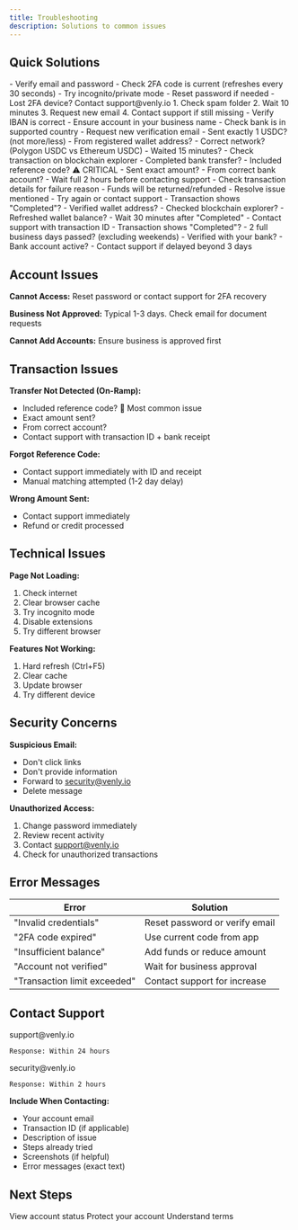 ```yaml
---
title: Troubleshooting
description: Solutions to common issues
---
```


## Quick Solutions

<AccordionGroup>
  <Accordion title="Cannot log in">
    - Verify email and password
    - Check 2FA code is current (refreshes every 30 seconds)
    - Try incognito/private mode
    - Reset password if needed
    - Lost 2FA device? Contact support@venly.io
  </Accordion>
  
  <Accordion title="Verification email not received">
    1. Check spam folder
    2. Wait 10 minutes
    3. Request new email
    4. Contact support if still missing
  </Accordion>
  
  <Accordion title="Bank account verification failed">
    - Verify IBAN is correct
    - Ensure account in your business name
    - Check bank is in supported country
    - Request new verification email
  </Accordion>
  
  <Accordion title="Wallet verification not completing">
    - Sent exactly 1 USDC? (not more/less)
    - From registered wallet address?
    - Correct network? (Polygon USDC vs Ethereum USDC)
    - Waited 15 minutes?
    - Check transaction on blockchain explorer
  </Accordion>
  
  <Accordion title="On-ramp stuck at 'Waiting for Funds'">
    - Completed bank transfer?
    - Included reference code? ⚠️ CRITICAL
    - Sent exact amount?
    - From correct bank account?
    - Wait full 2 hours before contacting support
  </Accordion>
  
  <Accordion title="Transaction failed">
    - Check transaction details for failure reason
    - Funds will be returned/refunded
    - Resolve issue mentioned
    - Try again or contact support
  </Accordion>
  
  <Accordion title="Crypto not arrived">
    - Transaction shows "Completed"?
    - Verified wallet address?
    - Checked blockchain explorer?
    - Refreshed wallet balance?
    - Wait 30 minutes after "Completed"
    - Contact support with transaction ID
  </Accordion>
  
  <Accordion title="Fiat not arrived in bank">
    - Transaction shows "Completed"?
    - 2 full business days passed? (excluding weekends)
    - Verified with your bank?
    - Bank account active?
    - Contact support if delayed beyond 3 days
  </Accordion>
</AccordionGroup>

## Account Issues

**Cannot Access:** Reset password or contact support for 2FA recovery

**Business Not Approved:** Typical 1-3 days. Check email for document requests

**Cannot Add Accounts:** Ensure business is approved first

## Transaction Issues

**Transfer Not Detected (On-Ramp):**
- Included reference code? 🚨 Most common issue
- Exact amount sent?
- From correct account?
- Contact support with transaction ID + bank receipt

**Forgot Reference Code:**
- Contact support immediately with ID and receipt
- Manual matching attempted (1-2 day delay)

**Wrong Amount Sent:**
- Contact support immediately
- Refund or credit processed

## Technical Issues

**Page Not Loading:**
1. Check internet
2. Clear browser cache
3. Try incognito mode
4. Disable extensions
5. Try different browser

**Features Not Working:**
1. Hard refresh (Ctrl+F5)
2. Clear cache
3. Update browser
4. Try different device

## Security Concerns

**Suspicious Email:**
- Don't click links
- Don't provide information
- Forward to security@venly.io
- Delete message

**Unauthorized Access:**
1. Change password immediately
2. Review recent activity
3. Contact support@venly.io
4. Check for unauthorized transactions

## Error Messages

| Error | Solution |
|-------|----------|
| "Invalid credentials" | Reset password or verify email |
| "2FA code expired" | Use current code from app |
| "Insufficient balance" | Add funds or reduce amount |
| "Account not verified" | Wait for business approval |
| "Transaction limit exceeded" | Contact support for increase |

## Contact Support

<CardGroup cols={2}>
  <Card title="General Support" icon="envelope">
    support@venly.io
    
    Response: Within 24 hours
  </Card>
  <Card title="Security Issues" icon="shield">
    security@venly.io
    
    Response: Within 2 hours
  </Card>
</CardGroup>

**Include When Contacting:**
- Your account email
- Transaction ID (if applicable)
- Description of issue
- Steps already tried
- Screenshots (if helpful)
- Error messages (exact text)

## Next Steps

<CardGroup cols={3}>
  <Card title="Check Status" icon="circle-info" href="/guides/payments/dashboard">
    View account status
  </Card>
  <Card title="Security Guide" icon="shield" href="/guides/payments/security">
    Protect your account
  </Card>
  <Card title="Glossary" icon="book" href="/guides/payments/glossary">
    Understand terms
  </Card>
</CardGroup>
